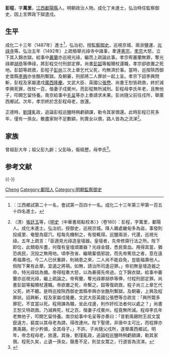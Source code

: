 {{Otheruses|other=名为彭程的其他人物|彭程}}
{{明清人物信息框
| 姓名 = 彭程
| 原名 =
| 圖片名稱= 
| 圖片大小 =
| 圖片說明 = 
| 最高職務 = 監察御史
| 國家 = 大明 
| 爵位 =
| 籍貫 = [[江西|江西]][[饒州府|饒州府]][[鄱陽縣|鄱陽縣]]
| 族裔 = 
| 字號 = 字萬里
| 諡號 =
| 出生日期 = 生年不詳
| 出生地點 =
| 逝世日期 = 卒年不詳
| 逝世地點 =
| 墓葬 =
| 配偶 = 
| 親屬 = 
| 出身 =
* 成化二十三年丁未科同進士出身
| 經歷 =
| 著作 =  
}}

'''彭程'''，字'''萬里'''，[[江西|江西]][[鄱陽縣|鄱陽縣]]人。明朝政治人物。成化丁未進士，弘治時任監察御史，因上言弊政下獄遣戍。

== 生平 ==
成化二十三年（1487年）進士<ref>{{Cite book|title=《[[皇明贡举考|皇明贡举考]]》卷五|last=（明）[[张朝瑞|张朝瑞]]|first=|publisher=《续修四库全书》史部第828册|year=|isbn=|location=|pages=}}：江西鄉試第二十一名，會試第一百四十一名。成化二十三年第三甲第一百五十四名進士。</ref>，弘治初，授[[監察御史|監察御史]]，巡視京城、兩浙鹽運、[[光祿寺|光祿寺]]等。弘治五年（1492年）上疏檢舉光祿寺中諸事，牽連[[明憲宗|憲宗]]，[[明孝宗|孝宗]]大怒，立下其入錦衣獄。給事中[[叢蘭|叢蘭]]亦巡視光祿，繼而上疏論此事。孝宗宥叢蘭無罪，奪光祿卿[[胡恭|胡恭]]等俸祿，將彭程交付刑部定罪。尚書[[彭韶|彭韶]]等擬贖杖還職，孝宗卻欲置之死地。彭韶等疏救，彭程子[[彭尚|彭尚]]三次上章乞代父死，均無濟於事。當時，巡按陝西御史嵩縣[[李興|李興]]亦坐酷刑繫獄。及朝審，刑部將二人罪狀一起上呈。孝宗下詔李興問斬，彭程及家屬遣戍[[廣西|廣西]][[隆慶|隆慶]]。文武大臣、英國公[[張懋|張懋]]、尚書王恕皆疏救，終於減李興死罪，改杖一百，偕妻子戍賓州，而彭程無所減刑。彭程母李氏年老，且無他子，叩闕乞留侍養。南京給事中[[毛呈|毛呈]]等亦上奏請求未果。彭尚隨父前往戍所，舉廣西鄉試。次年，孝宗終於念彭程母老，放還。

正德時，[[劉瑾|劉瑾]]亂政，追論彭程巡鹽時稍虧額課，勒令其家償還。此時彭程已死多年，僅有一孫女。散盡家財不足數額，則賣女以償，路人皆為之流涕<ref>（清）[[張廷玉|張廷玉]]等，《[[明史|明史]]（中華書局點校本）》（卷180）：彭程，字萬里，鄱陽人。成化末進士。弘治初，授御史，巡視京城。降人雜處畿甸多為盜，事發則投戚里、奄豎為窟穴。程每先機制之，有發輒得。巡鹽兩浙，代還，巡視光祿。五年上疏言：「臣適見光祿造皇壇器。皇壇者，先帝修齋行法之所。陛下即位，此類廢斥盡，何復有皇壇煩置器？光祿金錢，悉民膏血。用得其當，猶恐病民，況投之無用地。頃李孜省、繼曉輩倡邪說，而先帝篤信之者，意在遠希福壽也。今二人已伏重辟，則禍患之來，二人尚不能自免，豈能福壽他人。倘陛下果有此舉。宜遏之將萌。如無，請治所司逢迎罪。」帝初無皇壇造器之命，特光祿姑為備。帝得程奏大怒，以為暴揚先帝過，立下錦衣獄。給事中叢蘭亦巡視光祿，繼上疏論之。帝宥蘭，奪光祿卿胡恭等俸，付程刑部定罪。尚書彭韶等擬贖杖還職。帝欲置之死，命繫之。韶等復疏救，程子尚三上章乞代父死，終不聽。是時巡按陝西御史嵩縣李興亦坐酷刑繫獄。及朝審，上興及程罪狀。詔興斬，程及家屬戍隆慶。文武大臣英國公張懋等合疏言：「興所斃多罪犯，不宜當以死。程用諫為職，坐此戍邊，則作奸枉法者何以處之？」尚書王恕又特疏救。乃減興死，杖之百，偕妻子戍賓州，程竟無所減。程母李氏年老無他子，叩闕乞留侍養。南京給事中毛呈等亦奏曰：「昔劉禹錫附王叔文當竄遠方，裴度以其母老為請，得改連州。陛下聖德，非唐中主可比，而程罪亦異禹錫。祈少矜憐，全其母子。」不許。子尚隨父戍所，遂舉廣西鄉試。明年，帝念程母老，放還。其後，劉瑾亂政，追論程巡鹽時稍虧額課，勒其家償。程死久矣，止遺一孫女。罄產不足，則並女鬻之，行道皆為流涕。</ref>。

== 家族 ==
曾祖彭大年；祖父彭九齡；父彭昹，衛經歷。母李氏<ref>{{Cite book|title=天一阁藏明代科举录选刊 登科录 点校本|last=龚延明主编|first=|publisher=宁波出版社|year=2016|isbn=978-7-5526-2320-8|location=宁波|pages=|quote=《天一閣藏明代科舉錄選刊.登科錄》之《成化二十三年進士登科錄》}}</ref>。

== 参考文献 ==
{{wikisource|明史/卷180}}
{{reflist}}

{{-}}
{{成化二十三年丁未科殿試金榜}}

{{Authority control}}
{{DEFAULTSORT:Peng彭}}
[[Category:彭姓|Cheng]]
[[Category:鄱阳人|Category:鄱阳人]]
[[Category:明朝監察御史|Category:明朝監察御史]]